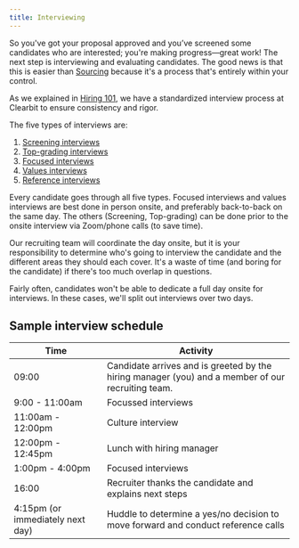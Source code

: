 ```yaml
---
title: Interviewing
---
```


So you've got your proposal approved and you’ve screened some candidates who are interested; you're making progress—great work! The next step is interviewing and evaluating candidates. The good news is that this is easier than [Sourcing](https://www.notion.so/Sourcing-94dbed2229444457a559058a4d374327) because it's a process that's entirely within your control.

As we explained in [Hiring 101](/hiring-and-onboarding/hiring-101), we have a standardized interview process at Clearbit to ensure consistency and rigor.

The five types of interviews are:

1. [Screening interviews](https://www.notion.so/Screening-interviews-4d779521af484ace8e5c208ea189e1db)
2. [Top-grading interviews](https://www.notion.so/Top-grading-interviews-dc5913c10f574b24a8de0a692fb8f5fb)
3. [Focused interviews](https://www.notion.so/Focused-interviews-3f22ff3c6dac4bc5ae33d92d9be88da9)
4. [Values interviews](https://www.notion.so/Values-interviews-1340c50239f54708a12bca8aefd126e6)
5. [Reference interviews](https://www.notion.so/Reference-interviews-22e7d8a4dec64f04be8590a979da541e)

Every candidate goes through all five types. Focused interviews and values interviews are best done in person onsite, and preferably back-to-back on the same day. The others (Screening, Top-grading) can be done prior to the onsite interview via Zoom/phone calls (to save time).

Our recruiting team will coordinate the day onsite, but it is your responsibility to determine who's going to interview the candidate and the different areas they should each cover. It's a waste of time (and boring for the candidate) if there's too much overlap in questions.

Fairly often, candidates won't be able to dedicate a full day onsite for interviews. In these cases, we'll split out interviews over two days.

## Sample interview schedule

| Time                             | Activity                                                                                          |
|----------------------------------|---------------------------------------------------------------------------------------------------|
|                            09:00 | Candidate arrives and is greeted by the hiring manager (you) and a member of our recruiting team. |
| 9:00 - 11:00am                   | Focussed interviews                                                                               |
| 11:00am - 12:00pm                | Culture interview                                                                                 |
| 12:00pm - 12:45pm                | Lunch with hiring manager                                                                         |
| 1:00pm - 4:00pm                  | Focused interviews                                                                                |
|                            16:00 | Recruiter thanks the candidate and explains next steps                                            |
| 4:15pm (or immediately next day) | Huddle to determine a yes/no decision to move forward and conduct reference calls                 |
